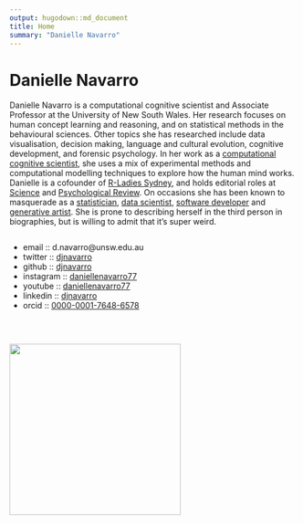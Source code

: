 ```yaml
---
output: hugodown::md_document
title: Home
summary: "Danielle Navarro"
---
```




# Danielle Navarro


Danielle Navarro is a computational cognitive scientist and Associate Professor at the University of New South Wales. Her research focuses on human concept learning and reasoning, and on statistical methods in the behavioural sciences. Other topics she has researched include data visualisation, decision making, language and cultural evolution, cognitive development, and forensic psychology. In her work as a [computational cognitive scientist](http://scholar.djnavarro.net), she uses a mix of experimental methods and computational modelling techniques to explore how the human mind works. Danielle is a cofounder of [R-Ladies Sydney](https://rladiessydney.org), and holds editorial roles at [Science](https://www.sciencemag.org/) and [Psychological Review](https://www.apa.org/pubs/journals/rev/). On occasions she has been known to masquerade as a [statistician](https://learningstatisticswithr.com), [data scientist](https://robust-tools.djnavarro.net), [software developer](https://github.com/djnavarro) and [generative artist](https://art.djnavarro.net). She is prone to describing herself in the third person in biographies, but is willing to admit that it’s super weird.

<div class="container" style="display:flex; flex-flow: row wrap; justify-content: space-evenly;width:100%">
<div class="column" style="float:left;">

<ul class="fa-ul">
  <li><i class="fa-li fas fa-paper-plane"></i>email :: d.navarro@unsw.edu.au</li>
  <li><i class="fa-li fa fa-twitter"></i>twitter :: <a href="https://twitter.com/djnavarro">djnavarro</a></li>
  <li><i class="fa-li fab fa-github"></i>github :: <a href="https://github.com/djnavarro">djnavarro</a></li>
  <li><i class="fa-li fa fa-instagram"></i>instagram :: <a href="https://www.instagram.com/daniellenavarro77">daniellenavarro77</a></li>
  <li><i class="fa-li fab fa-youtube"></i>youtube :: <a href="https://www.youtube.com/DanielleNavarro77">daniellenavarro77</a></li>
  <li><i class="fa-li fab fa-linkedin"></i>linkedin :: <a href="https://www.linkedin.com/in/djnavarro/">djnavarro</a></li>
  <li><i class="fa-li fab fa-orcid"></i>orcid :: <a href="http://orcid.djnavarro.net">0000-0001-7648-6578</a></li>
<!--  <li><i class="fa-li fas fa-graduation-cap"></i>google scholar :: <a href="http://scholar.djnavarro.net">QPH_lRIAAAAJ</a></li> -->
<!--  <li><i class="fa-li fab fa-r-project"></i>rstudio :: <a href="https://education.rstudio.com/trainers/people/navarro+danielle/">here</a></li> -->
</ul>
<br>

</div>

<div class="column" style="float:left; width: 300px">
<img src="/header/postcard_bw.jpg" width = 300px>
</div>
</div>

&nbsp;